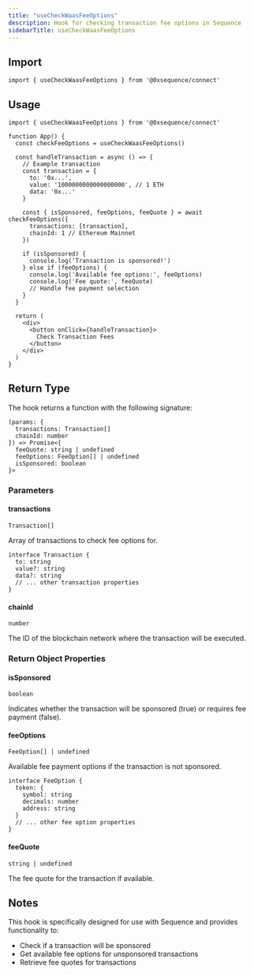```yaml
---
title: "useCheckWaasFeeOptions"
description: Hook for checking transaction fee options in Sequence
sidebarTitle: useCheckWaasFeeOptions
---
```


## Import

```tsx
import { useCheckWaasFeeOptions } from '@0xsequence/connect'
```

## Usage

```tsx
import { useCheckWaasFeeOptions } from '@0xsequence/connect'

function App() {
  const checkFeeOptions = useCheckWaasFeeOptions()
  
  const handleTransaction = async () => {
    // Example transaction
    const transaction = {
      to: '0x...',
      value: '1000000000000000000', // 1 ETH
      data: '0x...'
    }
    
    const { isSponsored, feeOptions, feeQuote } = await checkFeeOptions({
      transactions: [transaction],
      chainId: 1 // Ethereum Mainnet
    })
    
    if (isSponsored) {
      console.log('Transaction is sponsored!')
    } else if (feeOptions) {
      console.log('Available fee options:', feeOptions)
      console.log('Fee quote:', feeQuote)
      // Handle fee payment selection
    }
  }
  
  return (
    <div>
      <button onClick={handleTransaction}>
        Check Transaction Fees
      </button>
    </div>
  )
}
```

## Return Type

The hook returns a function with the following signature:

```tsx
(params: {
  transactions: Transaction[]
  chainId: number
}) => Promise<{
  feeQuote: string | undefined
  feeOptions: FeeOption[] | undefined
  isSponsored: boolean
}>
```

### Parameters

#### transactions

`Transaction[]`

Array of transactions to check fee options for.

```tsx
interface Transaction {
  to: string
  value?: string
  data?: string
  // ... other transaction properties
}
```

#### chainId

`number`

The ID of the blockchain network where the transaction will be executed.

### Return Object Properties

#### isSponsored

`boolean`

Indicates whether the transaction will be sponsored (true) or requires fee payment (false).

#### feeOptions

`FeeOption[] | undefined`

Available fee payment options if the transaction is not sponsored.

```tsx
interface FeeOption {
  token: {
    symbol: string
    decimals: number
    address: string
  }
  // ... other fee option properties
}
```

#### feeQuote

`string | undefined`

The fee quote for the transaction if available.

## Notes

This hook is specifically designed for use with Sequence and provides functionality to:

- Check if a transaction will be sponsored
- Get available fee options for unsponsored transactions
- Retrieve fee quotes for transactions
